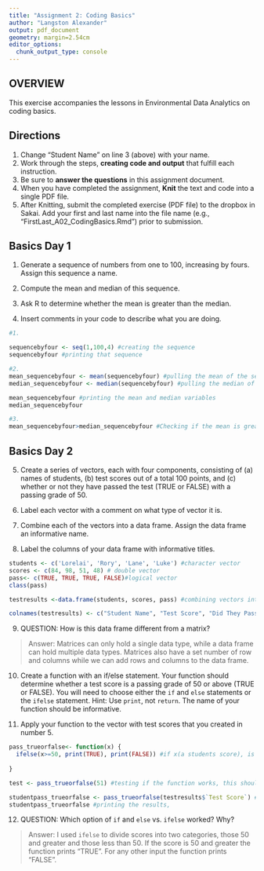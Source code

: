 ```yaml
---
title: "Assignment 2: Coding Basics"
author: "Langston Alexander"
output: pdf_document
geometry: margin=2.54cm
editor_options: 
  chunk_output_type: console
---
```


## OVERVIEW

This exercise accompanies the lessons in Environmental Data Analytics on coding basics. 

## Directions
1. Change "Student Name" on line 3 (above) with your name.
2. Work through the steps, **creating code and output** that fulfill each instruction.
3. Be sure to **answer the questions** in this assignment document.
4. When you have completed the assignment, **Knit** the text and code into a single PDF file.
5. After Knitting, submit the completed exercise (PDF file) to the dropbox in Sakai. Add your first and last name into the file name (e.g., "FirstLast_A02_CodingBasics.Rmd") prior to submission.



## Basics Day 1

1. Generate a sequence of numbers from one to 100, increasing by fours. Assign this sequence a name. 

2. Compute the mean and median of this sequence. 

3. Ask R to determine whether the mean is greater than the median. 

4. Insert comments in your code to describe what you are doing.

```r
#1. 

sequencebyfour <- seq(1,100,4) #creating the sequence
sequencebyfour #printing that sequence

#2.
mean_sequencebyfour <- mean(sequencebyfour) #pulling the mean of the sequence and assigning it to a variable
median_sequencebyfour <- median(sequencebyfour) #pulling the median of the sequence and assigning it to a variable

mean_sequencebyfour #printing the mean and median variables
median_sequencebyfour

#3. 
mean_sequencebyfour>median_sequencebyfour #Checking if the mean is greater than the median. Returns false for anything other than if the mean is greater.

```

## Basics Day 2

5. Create a series of vectors, each with four components, consisting of (a) names of students, (b) test scores out of a total 100 points, and (c) whether or not they have passed the test (TRUE or FALSE) with a passing grade of 50.

6. Label each vector with a comment on what type of vector it is.

7. Combine each of the vectors into a data frame. Assign the data frame an informative name.

8. Label the columns of your data frame with informative titles.

```r
students <- c('Lorelai', 'Rory', 'Lane', 'Luke') #character vector
scores <- c(84, 98, 51, 48) # double vector
pass<- c(TRUE, TRUE, TRUE, FALSE)#logical vector
class(pass)

testresults <-data.frame(students, scores, pass) #combining vectors into a df

colnames(testresults) <- c("Student Name", "Test Score", "Did They Pass?") #renaming the columns in the df

```

9. QUESTION: How is this data frame different from a matrix?

> Answer: Matrices can only hold a single data type, while a data frame can hold multiple data types. Matrices also have a set number of row and columns while we can add rows and columns to the data frame. 

10. Create a function with an if/else statement. Your function should determine whether a test score is a passing grade of 50 or above (TRUE or FALSE). You will need to choose either the `if` and `else` statements or the `ifelse` statement. Hint: Use `print`, not `return`. The name of your function should be informative.

11. Apply your function to the vector with test scores that you created in number 5. 

```r

pass_trueorfalse<- function(x) {
  ifelse(x>=50, print(TRUE), print(FALSE)) #if x(a students score), is 50 or over this function will print TRUE, if not it will print FALSE
  
}

test <- pass_trueorfalse(51) #testing if the function works, this should return "TRUE"

studentpass_trueorfalse <- pass_trueorfalse(testresults$`Test Score`) #Passing the students test scores through the function
studentpass_trueorfalse #printing the results, 

```

12. QUESTION: Which option of `if` and `else` vs. `ifelse` worked? Why?

> Answer: I used `ifelse` to divide scores into two categories, those 50 and greater and those less than 50. If the score is 50 and greater the function prints "TRUE". For any other input the function prints "FALSE".
